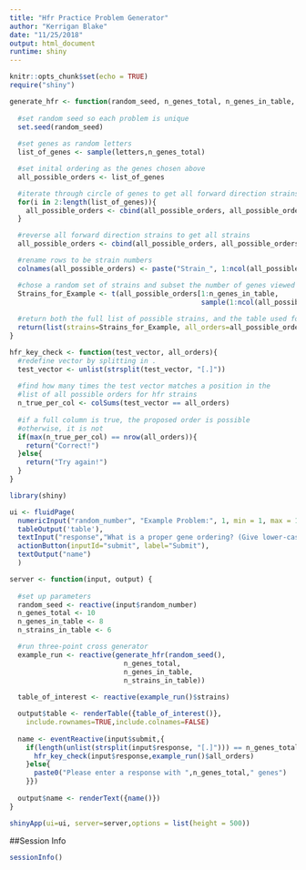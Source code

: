 ```yaml
---
title: "Hfr Practice Problem Generator"
author: "Kerrigan Blake"
date: "11/25/2018"
output: html_document
runtime: shiny
---
```


```r
knitr::opts_chunk$set(echo = TRUE)
require("shiny")
```

```r
generate_hfr <- function(random_seed, n_genes_total, n_genes_in_table, n_strains_in_table){
  
  #set random seed so each problem is unique
  set.seed(random_seed)
  
  #set genes as random letters
  list_of_genes <- sample(letters,n_genes_total)

  #set inital ordering as the genes chosen above
  all_possible_orders <- list_of_genes

  #iterate through circle of genes to get all forward direction strains
  for(i in 2:length(list_of_genes)){
    all_possible_orders <- cbind(all_possible_orders, all_possible_orders[c(i:length(list_of_genes),1:i-1)])
  }

  #reverse all forward direction strains to get all strains
  all_possible_orders <- cbind(all_possible_orders, all_possible_orders[rev(1:nrow(all_possible_orders)),])

  #rename rows to be strain numbers
  colnames(all_possible_orders) <- paste("Strain_", 1:ncol(all_possible_orders), sep="")

  #chose a random set of strains and subset the number of genes viewed in each strain
  Strains_for_Example <- t(all_possible_orders[1:n_genes_in_table,
                                               sample(1:ncol(all_possible_orders),n_strains_in_table)])
  
  #return both the full list of possible strains, and the table used for the problem
  return(list(strains=Strains_for_Example, all_orders=all_possible_orders))
}

hfr_key_check <- function(test_vector, all_orders){
  #redefine vector by splitting in .
  test_vector <- unlist(strsplit(test_vector, "[.]"))
  
  #find how many times the test vector matches a position in the 
  #list of all possible orders for hfr strains
  n_true_per_col <- colSums(test_vector == all_orders)
  
  #if a full column is true, the proposed order is possible
  #otherwise, it is not
  if(max(n_true_per_col) == nrow(all_orders)){
    return("Correct!")
  }else{
    return("Try again!")
  }
}
```

```r
library(shiny)

ui <- fluidPage(
  numericInput("random_number", "Example Problem:", 1, min = 1, max = 100),
  tableOutput('table'),
  textInput("response","What is a proper gene ordering? (Give lower-case genes seperated by periods, e.g. a.b.c.d)",""),
  actionButton(inputId="submit", label="Submit"),
  textOutput("name")
  )

server <- function(input, output) {
  
  #set up parameters
  random_seed <- reactive(input$random_number)
  n_genes_total <- 10
  n_genes_in_table <- 8 
  n_strains_in_table <- 6

  #run three-point cross generator
  example_run <- reactive(generate_hfr(random_seed(),
                            n_genes_total,
                            n_genes_in_table,
                            n_strains_in_table))
  
  table_of_interest <- reactive(example_run()$strains)

  output$table <- renderTable({table_of_interest()},
    include.rownames=TRUE,include.colnames=FALSE)
  
  name <- eventReactive(input$submit,{
    if(length(unlist(strsplit(input$response, "[.]"))) == n_genes_total){
      hfr_key_check(input$response,example_run()$all_orders)
    }else{
      paste0("Please enter a response with ",n_genes_total," genes")
    }})
  
  output$name <- renderText({name()})
}

shinyApp(ui=ui, server=server,options = list(height = 500))
```

##Session Info
```r
sessionInfo()
```
